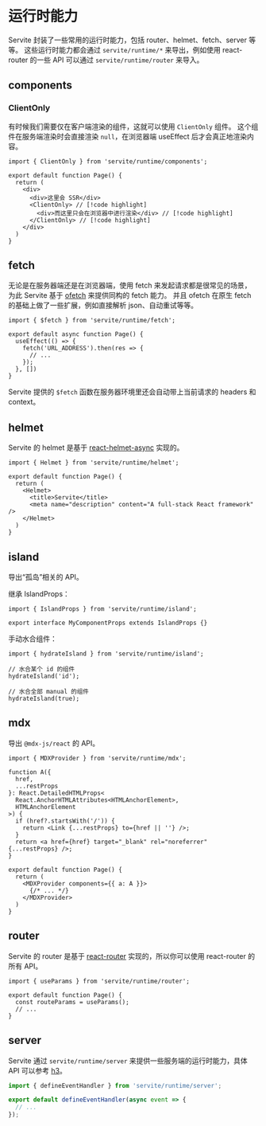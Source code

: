 # 运行时能力

Servite 封装了一些常用的运行时能力，包括 router、helmet、fetch、server 等等。
这些运行时能力都会通过 `servite/runtime/*` 来导出，例如使用 react-router 的一些 API 可以通过 `servite/runtime/router` 来导入。

## components

### ClientOnly

有时候我们需要仅在客户端渲染的组件，这就可以使用 `ClientOnly` 组件。
这个组件在服务端渲染时会直接渲染 `null`，在浏览器端 useEffect 后才会真正地渲染内容。

```tsx
import { ClientOnly } from 'servite/runtime/components';

export default function Page() {
  return (
    <div>
      <div>这里会 SSR</div>
      <ClientOnly> // [!code highlight]
        <div>而这里只会在浏览器中进行渲染</div> // [!code highlight]
      </ClientOnly> // [!code highlight]
    </div>
  )
}
```

## fetch

无论是在服务器端还是在浏览器端，使用 fetch 来发起请求都是很常见的场景，
为此 Servite 基于 [ofetch](https://github.com/unjs/ofetch) 来提供同构的 fetch 能力。
并且 ofetch 在原生 fetch 的基础上做了一些扩展，例如直接解析 json、自动重试等等。

```tsx
import { $fetch } from 'servite/runtime/fetch';

export default async function Page() {
  useEffect(() => {
    fetch('URL_ADDRESS').then(res => {
      // ...
    });
  }, [])
}
```

Servite 提供的 `$fetch` 函数在服务器环境里还会自动带上当前请求的 headers 和 context。

## helmet

Servite 的 helmet 是基于 [react-helmet-async](https://github.com/staylor/react-helmet-async) 实现的。

```tsx
import { Helmet } from 'servite/runtime/helmet';

export default function Page() {
  return (
    <Helmet>
      <title>Servite</title>
      <meta name="description" content="A full-stack React framework" />
    </Helmet>
  )
}
```

## island

导出“孤岛”相关的 API。

继承 IslandProps：

```tsx
import { IslandProps } from 'servite/runtime/island';

export interface MyComponentProps extends IslandProps {}
```

手动水合组件：

```tsx
import { hydrateIsland } from 'servite/runtime/island';

// 水合某个 id 的组件
hydrateIsland('id');

// 水合全部 manual 的组件
hydrateIsland(true);
```

## mdx

导出 `@mdx-js/react` 的 API。

```tsx
import { MDXProvider } from 'servite/runtime/mdx';

function A({
  href,
  ...restProps
}: React.DetailedHTMLProps<
  React.AnchorHTMLAttributes<HTMLAnchorElement>,
  HTMLAnchorElement
>) {
  if (href?.startsWith('/')) {
    return <Link {...restProps} to={href || ''} />;
  }
  return <a href={href} target="_blank" rel="noreferrer" {...restProps} />;
}

export default function Page() {
  return (
    <MDXProvider components={{ a: A }}>
      {/* ... */}
    </MDXProvider>
  )
}
```

## router

Servite 的 router 是基于 [react-router](https://reactrouter.com/) 实现的，所以你可以使用 react-router 的所有 API。

```tsx
import { useParams } from 'servite/runtime/router';

export default function Page() {
  const routeParams = useParams();
  // ...
}
```

## server

Servite 通过 `servite/runtime/server` 来提供一些服务端的运行时能力，具体 API 可以参考 [h3](https://github.com/unjs/h3)。

```ts
import { defineEventHandler } from 'servite/runtime/server';

export default defineEventHandler(async event => {
  // ...
});
```
